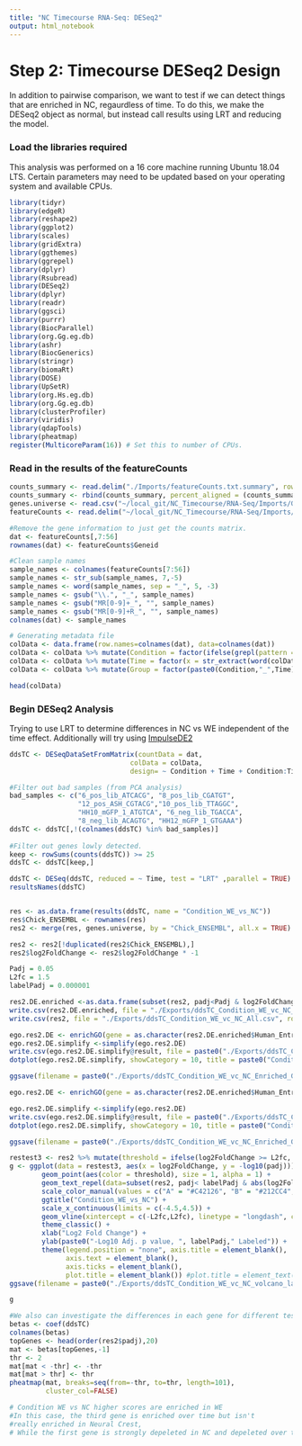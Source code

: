 ```yaml
---
title: "NC Timecourse RNA-Seq: DESeq2"
output: html_notebook
---
```

# Step 2: Timecourse DESeq2 Design
In addition to pairwise comparison, we want to test if we can detect things that are enriched in NC, regaurdless of time. To do this, we make the DESeq2 object as normal, but instead call results using LRT and reducing the model.

### Load the libraries required
This analysis was performed on a 16 core machine running Ubuntu 18.04 LTS. Certain parameters may need to be updated based on your operating system and available CPUs.
```r
library(tidyr)
library(edgeR)
library(reshape2)
library(ggplot2)
library(scales)
library(gridExtra)
library(ggthemes)
library(ggrepel)
library(dplyr)
library(Rsubread)
library(DESeq2)
library(dplyr)
library(readr)
library(ggsci)
library(purrr)
library(BiocParallel)
library(org.Gg.eg.db)
library(ashr)
library(BiocGenerics)
library(stringr)
library(biomaRt)
library(DOSE)
library(UpSetR)
library(org.Hs.eg.db)
library(org.Gg.eg.db)
library(clusterProfiler)
library(viridis)
library(qdapTools)
library(pheatmap)
register(MulticoreParam(16)) # Set this to number of CPUs.
```

### Read in the results of the featureCounts
```r
counts_summary <- read.delim("./Imports/featureCounts.txt.summary", row.names = 1)
counts_summary <- rbind(counts_summary, percent_aligned = (counts_summary[1,]/colSums(counts_summary))*100)
genes.universe <- read.csv("~/local_git/NC_Timecourse/RNA-Seq/Imports/GenesUniverse.csv")
featureCounts <- read.delim("~/local_git/NC_Timecourse/RNA-Seq/Imports/featureCounts.txt", comment.char="#")

#Remove the gene information to just get the counts matrix.
dat <- featureCounts[,7:56]
rownames(dat) <- featureCounts$Geneid

#Clean sample names
sample_names <- colnames(featureCounts[7:56])
sample_names <- str_sub(sample_names, 7,-5)
sample_names <- word(sample_names, sep = "_", 5, -3)
sample_names <- gsub("\\.", "_", sample_names)
sample_names <- gsub("MR[0-9]+_", "", sample_names)
sample_names <- gsub("MR[0-9]+R_", "", sample_names)
colnames(dat) <- sample_names

# Generating metadata file
colData <- data.frame(row.names=colnames(dat), data=colnames(dat))
colData <- colData %>% mutate(Condition = factor(ifelse(grepl(pattern = "pos|pGFP", x = data), "NC","WE")))
colData <- colData %>% mutate(Time = factor(x = str_extract(word(colData$data, sep = "_",1,1), pattern ="[0-9]+"), levels = c(6,8,10,12,14,16)))
colData <- colData %>% mutate(Group = factor(paste0(Condition,"_",Time)))

head(colData)
```

### Begin DESeq2 Analysis

Trying to use LRT to determine differences in NC vs WE independent of the time effect.
Additionally will try using [ImpulseDE2](https://bioconductor.org/packages/release/bioc/vignettes/ImpulseDE2/inst/doc/ImpulseDE2_Tutorial.html)
```r
ddsTC <- DESeqDataSetFromMatrix(countData = dat,
                              colData = colData,
                              design= ~ Condition + Time + Condition:Time)

#Filter out bad samples (from PCA analysis)
bad_samples <- c("6_pos_lib_ATCACG", "8_pos_lib_CGATGT",
                 "12_pos_ASH_CGTACG","10_pos_lib_TTAGGC",
                 "HH10_mGFP_1_ATGTCA", "6_neg_lib_TGACCA",
                 "8_neg_lib_ACAGTG", "HH12_mGFP_1_GTGAAA")
ddsTC <- ddsTC[,!(colnames(ddsTC) %in% bad_samples)]
                              
#Filter out genes lowly detected.
keep <- rowSums(counts(ddsTC)) >= 25
ddsTC <- ddsTC[keep,]

ddsTC <- DESeq(ddsTC, reduced = ~ Time, test = "LRT" ,parallel = TRUE)
resultsNames(ddsTC)


res <- as.data.frame(results(ddsTC, name = "Condition_WE_vs_NC"))
res$Chick_ENSEMBL <- rownames(res)
res2 <- merge(res, genes.universe, by = "Chick_ENSEMBL", all.x = TRUE)

res2 <- res2[!duplicated(res2$Chick_ENSEMBL),]
res2$log2FoldChange <- res2$log2FoldChange * -1

Padj = 0.05
L2fc = 1.5
labelPadj = 0.000001

res2.DE.enriched <-as.data.frame(subset(res2, padj<Padj & log2FoldChange >= L2fc))
write.csv(res2.DE.enriched, file = "./Exports/ddsTC_Condition_WE_vc_NC_Enriched.csv", row.names = FALSE)
write.csv(res2, file = "./Exports/ddsTC_Condition_WE_vc_NC_All.csv", row.names = FALSE)

ego.res2.DE <- enrichGO(gene = as.character(res2.DE.enriched$Human_Entrezid), universe = as.character(res2$Human_Entrezid), OrgDb = org.Hs.eg.db, ont = "MF", pAdjustMethod = "BH", qvalueCutoff = Padj, pvalueCutoff = 0.05, readable = TRUE)
ego.res2.DE.simplify <-simplify(ego.res2.DE)
write.csv(ego.res2.DE.simplify@result, file = paste0("./Exports/ddsTC_Condition_WE_vc_NC_Enriched_GO_MF.csv"))
dotplot(ego.res2.DE.simplify, showCategory = 10, title = paste0("Condition_WE_vs_NC", " GO MF")) +scale_color_viridis(direction=-1)

ggsave(filename = paste0("./Exports/ddsTC_Condition_WE_vc_NC_Enriched_GO_MF.png"), width = 12, height = 6)

ego.res2.DE <- enrichGO(gene = as.character(res2.DE.enriched$Human_Entrezid), universe = as.character(res2$Human_Entrezid), OrgDb = org.Hs.eg.db, ont = "BP", pAdjustMethod = "BH", qvalueCutoff = Padj, pvalueCutoff = 0.05, readable = TRUE)

ego.res2.DE.simplify <-simplify(ego.res2.DE)
write.csv(ego.res2.DE.simplify@result, file = paste0("./Exports/ddsTC_Condition_WE_vc_NC_Enriched_GO_BP.csv"))
dotplot(ego.res2.DE.simplify, showCategory = 10, title = paste0("Condition_WE_vs_NC", " GO MF")) + scale_color_viridis(direction=-1)

ggsave(filename = paste0("./Exports/ddsTC_Condition_WE_vc_NC_Enriched_GO_BP.png"), width = 12, height = 6)

restest3 <- res2 %>% mutate(threshold = ifelse(log2FoldChange >= L2fc, "A", ifelse(log2FoldChange <= -L2fc, "B", "C")))
g <- ggplot(data = restest3, aes(x = log2FoldChange, y = -log10(padj))) +
        geom_point(aes(color = threshold), size = 1, alpha = 1) +
        geom_text_repel(data=subset(res2, padj< labelPadj & abs(log2FoldChange) >=L2fc & TF_Status == "Transcription Factor"),aes(label = Symbol), box.padding = 0.2) +
        scale_color_manual(values = c("A" = "#C42126", "B" = "#212CC4", "C" = "#D4D2D1")) +
        ggtitle("Condition_WE_vs_NC") +
        scale_x_continuous(limits = c(-4.5,4.5)) +
        geom_vline(xintercept = c(-L2fc,L2fc), linetype = "longdash", color = "black", size = 0.4) +
        theme_classic() +
        xlab("Log2 Fold Change") +
        ylab(paste0("-Log10 Adj. p value, ", labelPadj," Labeled")) +
        theme(legend.position = "none", axis.title = element_blank(),
              axis.text = element_blank(),
              axis.ticks = element_blank(),
              plot.title = element_blank()) #plot.title = element_text(hjust = 0.5))
ggsave(filename = paste0("./Exports/ddsTC_Condition_WE_vc_NC_volcano_labeled.png"), plot = g, width = 5, height = 5, device = "png")

g

#We also can investigate the differences in each gene for different tests.
betas <- coef(ddsTC)
colnames(betas)
topGenes <- head(order(res2$padj),20)
mat <- betas[topGenes,-1]
thr <- 2 
mat[mat < -thr] <- -thr
mat[mat > thr] <- thr
pheatmap(mat, breaks=seq(from=-thr, to=thr, length=101),
         cluster_col=FALSE)

# Condition WE vs NC higher scores are enriched in WE
#In this case, the third gene is enriched over time but isn't 
#really enriched in Neural Crest,
# While the first gene is strongly depeleted in NC and depeleted over time.

```
